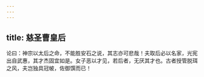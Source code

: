 ```yaml
---
---
---
```

title: 慈圣曹皇后
---



论曰：神宗以太后之命，不能胜安石之说，其志亦可悲哉！夫取后必以名家，光宪出自武惠，其才杰固宜如是。女子恶以才见，若后者，无厌其才也。古者授管脱珥之风，夫岂独具冠帔，佐御馔而已！